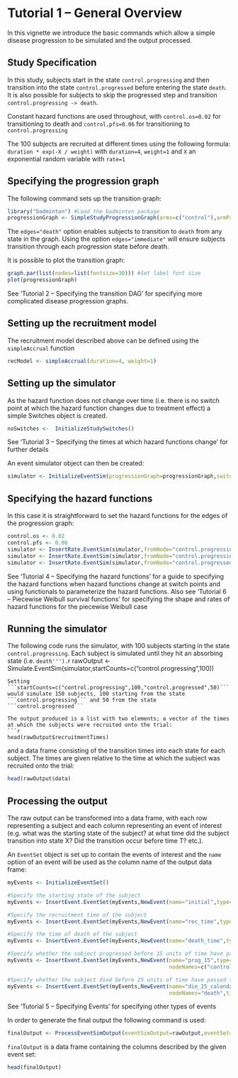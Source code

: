 <!--
%\VignetteEngine{knitr::rmarkdown}
%\VignetteIndexEntry{Tutorial 1 -- General Overview}
-->

Tutorial 1 -- General Overview
========================================================

In this vignette we introduce the basic commands which allow a simple disease progression to be simulated and the output processed. 

Study Specification
--------------------------------------------------------

In this study, subjects start in the state ```control.progressing``` and then transition into the state ```control.progressed``` before entering the state ```death```. It is also possible for subjects to skip the progressed step and transition ```control.progressing -> death```. 

Constant hazard functions are used throughout, with ```control.os=0.02``` for transitioning to death and ```control.pfs=0.06``` for transitioning to ```control.progressing``` 

The 100 subjects are recruited at different times using the following formula: ```duration * exp(-X / weight)``` with ```duration=4```, ```weight=1``` and ```X``` an exponential random variable with ```rate=1```  

Specifying the progression graph
--------------------------------------------------------

The following command sets up the transition graph:
```r
library("badminton") #Load the badminton package
progressionGraph <- SimpleStudyProgressionGraph(arms=c("control"),armProgression=c("progressing","progressed"),edges="death")
```

The ```edges="death"``` option enables subjects to transition to ```death``` from any state in the graph. Using the option ```edges="immediate"``` will ensure subjects transition through each progression state before death.

It is possible to plot the transition graph:
```r
graph.par(list(nodes=list(fontsize=30))) #Set label font size
plot(progressionGraph)
```

See 'Tutorial 2 -- Specifying the transition DAG' for specifying more complicated disease progression graphs. 


Setting up the recruitment model
-------------------------------------------------------

The recruitment model described above can be defined using the ```simpleAccrual``` function
```r
recModel <- simpleAccrual(duration=4, weight=1)
```

Setting up the simulator
-------------------------------------------------------

As the hazard function does not change over time (i.e. there is no switch point at which the hazard function changes due to treatment effect) a simple Switches object is created.
```r
noSwitches <-  InitializeStudySwitches()
```
See 'Tutorial 3 -- Specifying the times at which hazard functions change' for further details 

An event simulator object can then be created:
```r
simulator <- InitializeEventSim(progressionGraph=progressionGraph,switches=noSwitches,recruitmentModel=recModel)
```


Specifying the hazard functions
-------------------------------------------------------

In this case it is straightforward to set the hazard functions for the edges of the progression graph:
```r
control.os <- 0.02
control.pfs <- 0.06
simulator <- InsertRate.EventSim(simulator,fromNode="control.progressing",toNode="control.progressed",rate=control.pfs)
simulator <- InsertRate.EventSim(simulator,fromNode="control.progressing",toNode="death",rate=control.os)
simulator <- InsertRate.EventSim(simulator,fromNode="control.progressed",toNode="death",rate=control.os)
```
See 'Tutorial 4 -- Specifying the hazard functions' for a guide to specifying the hazard functions when hazard functions change at switch points and using functionals to parameterize the hazard functions. Also see 'Tutorial 6 -- Piecewise Weibull survival functions' for specifying the shape and rates of hazard functions for the piecewise Weibull case


Running the simulator
-------------------------------------------------------

The following code runs the simulator, with 100 subjects starting in the state ```control.progressing```. Each subject is simulated until they hit an absorbing state (i.e. ```death''').
```r
rawOutput <- Simulate.EventSim(simulator,startCounts=c("control.progressing",100))
```
Setting ```startCounts=c("control.progressing",100,"control.progressed",50)``` would simulate 150 subjects, 100 starting from the state ```control.progressing``` and 50 from the state ```control.progressed``` 

The output produced is a list with two elements; a vector of the times at which the subjects were recruited onto the trial:
```r
head(rawOutput$recruitmentTimes)
```
and a data frame consisting of the transition times into each state for each subject. The times are given relative to the time at which the subject was recruited onto the trial:
```r
head(rawOutput$data)
```

Processing the output
----------------------------------------------------

The raw output can be transformed into a data frame, with each row representing a subject and each column representing an event of interest (e.g. what was the starting state of the subject? at what time did the subject transition into state X? Did the transition occur before time T? etc.).

An ```EventSet``` object is set up to contain the events of interest and the ```name``` option of an event will be used as the column name of the output data frame:

```r
myEvents <- InitializeEventSet()

#Specify the starting state of the subject
myEvents <- InsertEvent.EventSet(myEvents,NewEvent(name="initial",type="startState"))

#Specify the recruitment time of the subject
myEvents <- InsertEvent.EventSet(myEvents,NewEvent(name="rec_time",type="recruitTime"))

#Specify the time of death of the subject
myEvents <- InsertEvent.EventSet(myEvents,NewEvent(name="death_time",type="timeToHit",nodeNames="death"))

#Specify whether the subject progressed before 15 units of time have passed since they were recruited on the trial
myEvents <- InsertEvent.EventSet(myEvents,NewEvent(name="prog_15",type="hitsBefore",
                                                   nodeNames=c("control.progressed","death"),time=15))

#Specify whether the subject died before 25 units of time have passed since the trial started
myEvents <- InsertEvent.EventSet(myEvents,NewEvent(name="die_25_calendar",type="hitsBefore", 
                                                   nodeNames="death",time=25,calendarTime=TRUE))
```

See 'Tutorial 5 -- Specifying Events' for specifying other types of events

In order to generate the final output the following command is used:
```r
finalOutput <- ProcessEventSimOutput(eventSimOutput=rawOutput,eventSet=myEvents)
```
```finalOutput``` is a data frame containing the columns described by the given event set:
```r
head(finalOutput)
```
